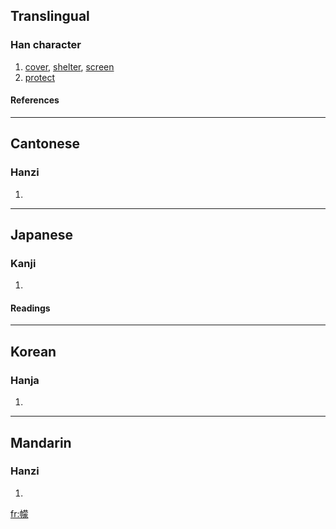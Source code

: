 ==Translingual==
===Han character===
{{Han char|rn=50|rad=巾|as=14|sn=17|four=4423<sub>2</sub>|canj=中月廿月人 (LBTBO)}}
# [[cover]], [[shelter]], [[screen]]
# [[protect]]
====References====
{{Han ref|kx=0337.200|dkj=09122|dj=0644.250|hdz=10755.130|uh=5E6A|ud=24170|bh=ECDC|bd=60636}}
----
==Cantonese==
===Hanzi===
{{yue-hanzi|jyut=|y=mung4}}
# {{defn|Cantonese}}
----
==Japanese==
===Kanji===
{{ja-kanji|grade=|rs=巾14}}
# {{defn|Japanese}} 
====Readings====
{{ja-readings|on=[[ぼう]] (bō), [[む]] (mu), [[もう]] (mō)|kun=[[ふくさ]] (fukusa)}}
----
==Korean==
===Hanja===
{{ko-hanja|hangeul=몽|rv=mong|mr=mong}}
# {{defn|Korean}}
----
==Mandarin==
===Hanzi===
{{cmn-hanzi|pin=[[méng]] ([[meng2]])|wg=meng<sup>2</sup>}}
# {{defn|Mandarin}}

[[fr:幪]]